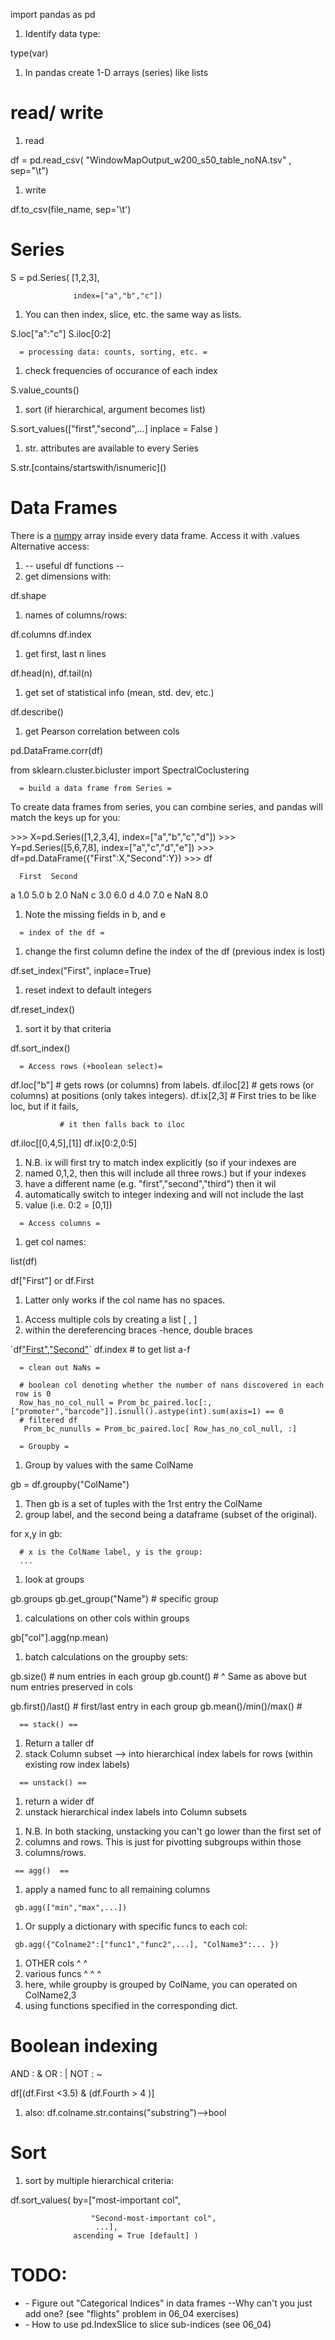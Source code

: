 import pandas as pd
# Identify data type:
type(var)

# In pandas create 1-D arrays (series) like lists

= read/ write =

# read
df = pd.read_csv( "WindowMapOutput_w200_s50_table_noNA.tsv" , sep="\t")

# write
df.to_csv(file_name, sep='\t')

= Series =

S = pd.Series( [1,2,3],
               index=["a","b","c"])
# You can then index, slice, etc. the same way as lists.
S.loc["a":"c"]
S.iloc[0:2]

   = processing data: counts, sorting, etc. =

# check frequencies of occurance of each index
S.value_counts()

# sort (if hierarchical, argument becomes list)
S.sort_values(["first","second",...] inplace = False )

# str. attributes are available to every Series
S.str.[contains/startswith/isnumeric]()

= Data Frames =

There is a [[numpy]] array inside every data frame.
Access it with .values
Alternative access:

# -- useful df functions --
# get dimensions with:
df.shape
# names of columns/rows:
df.columns
df.index

# get first, last n lines
df.head(n), df.tail(n)

# get set of statistical info (mean, std. dev, etc.)
df.describe()

# get Pearson correlation between cols
pd.DataFrame.corr(df)

from sklearn.cluster.bicluster import SpectralCoclustering


   = build a data frame from Series =

To create data frames from series, you can combine series, and pandas will match the keys up for you:

>>> X=pd.Series([1,2,3,4], index=["a","b","c","d"])
>>> Y=pd.Series([5,6,7,8], index=["a","c","d","e"])
>>> df=pd.DataFrame({"First":X,"Second":Y})
>>> df
   First  Second
a    1.0     5.0
b    2.0     NaN
c    3.0     6.0
d    4.0     7.0
e    NaN     8.0
# Note the missing fields in b, and e

   = index of the df =

# change the first column define the index of the df (previous index is lost)
df.set_index("First", inplace=True)

# reset indext to default integers
df.reset_index()

# sort it by that criteria
df.sort_index()

   = Access rows (+boolean select)=

df.loc["b"]  # gets rows (or columns) from labels.
df.iloc[2]   # gets rows (or columns) at positions (only takes integers).
df.ix[2,3]        # First tries to be like loc, but if it fails,
            # it then falls back to iloc

df.iloc[[0,4,5],[1]]
df.ix[0:2,0:5]
# N.B. ix will first try to match index explicitly (so if your indexes are
# named 0,1,2, then this will include all three rows.) but if your indexes
# have a different name (e.g. "first","second","third") then it wil
# automatically switch to integer indexing and will not include the last
# value (i.e. 0:2 = [0,1])

   = Access columns =
# get col names:
list(df)


df["First"] or df.First
# Latter only works if the col name has no spaces.

# Access multiple cols by creating a list [ , ]
# within the dereferencing braces -hence, double braces
`df[["First","Second"]]`
df.index    # to get list a-f

   = clean out NaNs =

   # boolean col denoting whether the number of nans discovered in each row is 0
   Row_has_no_col_null = Prom_bc_paired.loc[:,["promoter","barcode"]].isnull().astype(int).sum(axis=1) == 0
   # filtered df
    Prom_bc_nunulls = Prom_bc_paired.loc[ Row_has_no_col_null, :]


   = Groupby =

# Group by values with the same ColName
gb = df.groupby("ColName")
# Then gb is a set of tuples with the 1rst entry the ColName
# group label, and  the second being a dataframe (subset of the original).

for x,y in gb:
   # x is the ColName label, y is the group:
   ...

# look at groups
gb.groups
gb.get_group("Name") # specific group

# calculations on other cols within groups
gb["col"].agg(np.mean)

# batch calculations on the groupby sets:
gb.size()  # num entries in each group
gb.count() # ^ Same as above but num entries preserved in cols

gb.first()/last()     # first/last entry in each group
gb.mean()/min()/max() #

   == stack() ==
# Return a taller df
# stack Column subset --> into hierarchical index labels for rows (within  existing row index labels)

   == unstack() ==
# return a wider df
# unstack hierarchical index labels into Column subsets

# N.B. In both stacking, unstacking you can't go lower than the first set of
# columns and rows. This is just for pivotting subgroups within those
# columns/rows.

  == agg()  ==

# apply a named func to all remaining columns
  gb.agg(["min","max",...])

# Or supply a dictionary with specific funcs to each col:

  gb.agg({"Colname2":["func1","func2",...], "ColName3":... })
# OTHER cols   ^                              ^
# various funcs         ^        ^                      ^
# here, while groupby is grouped by ColName, you can operated on ColName2,3
# using functions specified in the corresponding dict.


= Boolean indexing =
AND : &
OR  : |
NOT : ~

df[(df.First <3.5) & (df.Fourth > 4 )]
# also: df.colname.str.contains("substring")-->bool

= Sort =
# sort by multiple hierarchical criteria:
df.sort_values( by=["most-important col",
                   "Second-most-important col",
                    ...],
               ascending = True [default] )
= TODO: =
* - Figure out "Categorical Indices" in data frames --Why can't you just add one? (see "flights" problem in 06_04 exercises)
* - How to use pd.IndexSlice to slice sub-indices (see 06_04)


